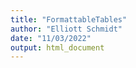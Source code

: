 ```yaml
---
title: "FormattableTables"
author: "Elliott Schmidt"
date: "11/03/2022"
output: html_document
---
```


```r

```